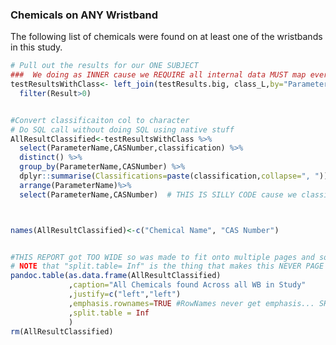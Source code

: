 
### Chemicals on ANY Wristband

The following list of chemicals were found on at least one of the wristbands in this study.


```r
# Pull out the results for our ONE SUBJECT
###  We doing as INNER cause we REQUIRE all internal data MUST map every tested chem to a classification
testResultsWithClass<- left_join(testResults.big, class_L,by="ParameterID",relationship = "many-to-many") %>%
  filter(Result>0)


#Convert classificaiton col to character
# Do SQL call without doing SQL using native stuff
AllResultClassified<-testResultsWithClass %>% 
  select(ParameterName,CASNumber,classification) %>%
  distinct() %>%
  group_by(ParameterName,CASNumber) %>%
  dplyr::summarise(Classifications=paste(classification,collapse=", ")) %>%
  arrange(ParameterName)%>%
  select(ParameterName,CASNumber)  # THIS IS SILLY CODE cause we classify, then delete data but done for uniform approach



names(AllResultClassified)<-c("Chemical Name", "CAS Number")


#THIS REPORT got TOO WIDE so was made to fit onto multiple pages and so the basic table point was LOST
# NOTE that "split.table= Inf" is the thing that makes this NEVER PAGE WRAP and so is good for HTML but not so good for WORD
pandoc.table(as.data.frame(AllResultClassified)
             ,caption="All Chemicals found Across all WB in Study"
             ,justify=c("left","left")
             ,emphasis.rownames=TRUE #RowNames never get emphasis... SHOULD switch to gt() someday
             ,split.table = Inf
             )
rm(AllResultClassified)

```


<br>

